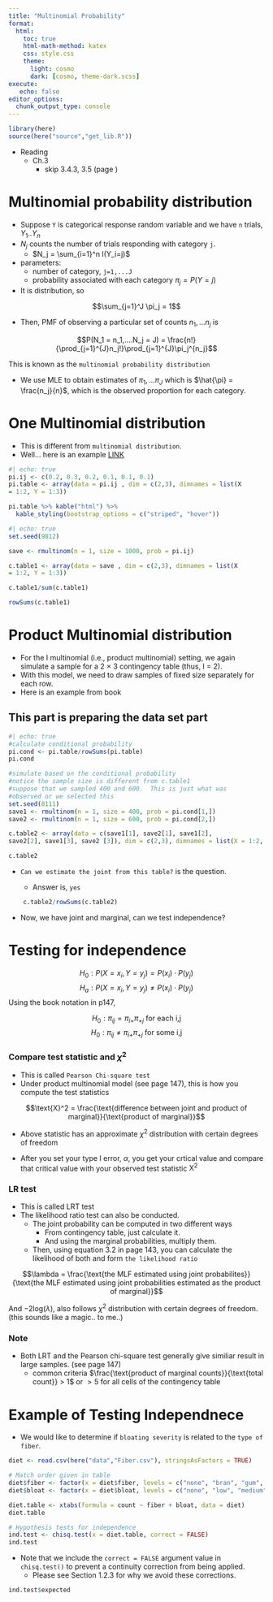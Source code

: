 ```yaml
---
title: "Multinomial Probability"
format:
  html:
    toc: true
    html-math-method: katex
    css: style.css  
    theme:
      light: cosmo
      dark: [cosmo, theme-dark.scss]
execute: 
   echo: false
editor_options: 
  chunk_output_type: console
---
```


```{=html}
<style>
.table-hover > tbody > tr:hover { 
  background-color: #f4f442;
}
</style>
```

```r
library(here)
source(here("source","get_lib.R"))
```

-   Reading
    -   Ch.3
        -   skip 3.4.3, 3.5 (page )


# Multinomial probability distribution

-   Suppose `Y` is categorical response random variable and we have `n` trials, $Y_1..Y_n$
-   $N_j$ counts the number of trials responding with category `j`.
    -   $N_j = \sum_{i=1}^n I(Y_i=j)$
-   parameters:
    -   number of category, `j=1,...J`
    -   probability associated with each category $\pi_j = P(Y=j)$
-   It is distribution, so

$$\sum_{j=1}^J \pi_j = 1$$

-   Then, PMF of observing a particular set of counts $n_1,...n_j$ is

$$P(N_1 = n_1,....N_j = J) = \frac{n!}{\prod_{j=1}^{J}n_j!}\prod_{j=1}^{J}\pi_j^{n_j}$$

This is known as the `multinomial probability distribution`

-   We use MLE to obtain estimates of $\pi_1,...\pi_J$ which is $\hat{\pi} = \frac{n_j}{n}$, which is the observed proportion for each category.


# One Multinomial distribution

-   This is different from `multinomial distribution`.
-   Well... here is an example [LINK](https://docs.google.com/spreadsheets/d/1YyO_sX1hIn7siATwF7L-mE8OfHktGX2w/edit?gid=139180726#gid=139180726)

```r
#| echo: true
pi.ij <- c(0.2, 0.3, 0.2, 0.1, 0.1, 0.1)
pi.table <- array(data = pi.ij , dim = c(2,3), dimnames = list(X
= 1:2, Y = 1:3))

pi.table %>% kable("html") %>% 
  kable_styling(bootstrap_options = c("striped", "hover"))
```

```r
#| echo: true
set.seed(9812)  

save <- rmultinom(n = 1, size = 1000, prob = pi.ij)  

c.table1 <- array(data = save , dim = c(2,3), dimnames = list(X
= 1:2, Y = 1:3))

c.table1/sum(c.table1)

rowSums(c.table1)
```

# Product Multinomial distribution

-   For the I multinomial (i.e., product multinomial) setting, we again simulate a sample for a 2 × 3 contingency table (thus, I = 2).
-   With this model, we need to draw samples of fixed size separately for each row.
- Here is an example from book

## This part is preparing the data set part

```r
#| echo: true
#calculate conditional probability 
pi.cond <- pi.table/rowSums(pi.table)
pi.cond

#simulate based on the conditional probability
#notice the sample size is different from c.table1
#suppose that we sampled 400 and 600.  This is just what was 
#observed or we selected this
set.seed(8111) 
save1 <- rmultinom(n = 1, size = 400, prob = pi.cond[1,]) 
save2 <- rmultinom(n = 1, size = 600, prob = pi.cond[2,])

c.table2 <- array(data = c(save1[1], save2[1], save1[2],
save2[2], save1[3], save2 [3]), dim = c(2,3), dimnames = list(X = 1:2, Y = 1:3))

c.table2
```

-   `Can we estimate the joint from this table?` is the question.

    -   Answer is, `yes`

```r
    c.table2/rowSums(c.table2)
```

-   Now, we have joint and marginal, can we test independence?

# Testing for independence

$$H_0: P(X=x_i,Y=y_j) = P(x_i)\cdot P(y_j)$$ $$H_a: P(X=x_i,Y=y_j) \not= P(x_i)\cdot P(y_j)$$ Using the book notation in p147,

$$H_0: \pi_{ij}=\pi_{i+}\pi_{+j} \text{  for each i,j}$$ $$H_0: \pi_{ij}\not=\pi_{i+}\pi_{+j} \text{  for some i,j}$$

### Compare test statistic and $\chi^2$

-   This is called `Pearson Chi-square test`
-   Under product multinomial model (see page 147), this is how you compute the test statistics

$$\text{X}^2 = \frac{\text{difference between joint and product of marginal}}{\text{product of marginal}}$$

-   Above statistic has an approximate $\chi^2$ distribution with certain degrees of freedom

-   After you set your type I error, $\alpha$, you get your crtical value and compare that critical value with your observed test statistic $\text{X}^2$

### LR test

-   This is called LRT test
-   The likelihood ratio test can also be conducted.
    -   The joint probability can be computed in two different ways
        -   From contingency table, just calculate it.
        -   And using the marginal probabilities, multiply them.
    -   Then, using equation 3.2 in page 143, you can calculate the likelihood of both and form `the likelihood ratio`

$$\lambda = \frac{\text{the MLF estimated using joint probabilites}}{\text{the MLF estimated using joint probabilities estimated as the product of marginal}}$$

And $-2\text{log}(\lambda)$, also follows $\chi^2$ distribution with certain degrees of freedom. (this sounds like a magic.. to me..)

### Note

-   Both LRT and the Pearson chi-square test generally give similiar result in large samples. (see page 147)
    -   common criteria $\frac{\text{product of marginal counts}}{\text{total count}} > 1$ or $>5$ for all cells of the contingency table

# Example of Testing Independnece 

-   We would like to determine if `bloating severity` is related to the `type of fiber`.

```r
diet <- read.csv(here("data","Fiber.csv"), stringsAsFactors = TRUE)

# Match order given in table
diet$fiber <- factor(x = diet$fiber, levels = c("none", "bran", "gum", "both"))
diet$bloat <- factor(x = diet$bloat, levels = c("none", "low", "medium", "high"))

diet.table <- xtabs(formula = count ~ fiber + bloat, data = diet)
diet.table
```

```r
# Hypothesis tests for independence
ind.test <- chisq.test(x = diet.table, correct = FALSE)
ind.test
```

-   Note that we include the `correct = FALSE` argument value in `chisq.test()` to prevent a continuity correction from being applied.
    -   Please see Section 1.2.3 for why we avoid these corrections.

```r
ind.test$expected
```

